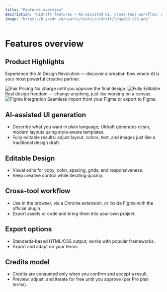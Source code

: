 ```yaml
---
title: "Features overview"
description: "UIdraft features — AI-assisted UI, cross‑tool workflow, export, credits"
image: "https://b.yzcdn.cn/uxarts/static/uidraft/logo/UD-128.png"
---
```


# Features overview

## Product Highlights

Experience the AI Design Revolution — discover a creation flow where AI is your most powerful creative partner.

<Tabs>
  <Tab title="Fair Pricing">
    <Frame>
      <img src="https://img01.yzcdn.cn/upload_files/2025/08/07/Fr24UK5TVTEKVR646_gCtObwZfes.png" alt="Fair Pricing" loading="lazy" />
    </Frame>
    <Card title="Fair Pricing" icon="badge-check">
      No charge until you approve the final design.
    </Card>
  </Tab>
  <Tab title="Fully Editable">
    <Frame>
      <img src="https://img01.yzcdn.cn/upload_files/2025/08/07/Fi1uauukpxsxoMarRr7FOeP-_d0K.png" alt="Fully Editable" loading="lazy" />
    </Frame>
    <Card title="Fully Editable" icon="pen">
      Real design freedom — change anything, just like working on a canvas.
    </Card>
  </Tab>
  <Tab title="Figma Integration">
    <Frame>
      <img src="https://img01.yzcdn.cn/upload_files/2025/08/07/FsSkheiQ8xkwUZGB41dWYUhGD96K.png" alt="Figma Integration" loading="lazy" />
    </Frame>
    <Card title="Figma Integration" icon="figma">
      Seamless import from your Figma or export to Figma.
    </Card>
  </Tab>
</Tabs>

## AI‑assisted UI generation
- Describe what you want in plain language; UIdraft generates clean, modern layouts using style‑aware templates.
- Fully editable results: adjust layout, colors, text, and images just like a traditional design draft.

## Editable Design
- Visual edits for copy, color, spacing, grids, and responsiveness.
- Keep creative control while iterating quickly.

## Cross‑tool workflow
- Use in the browser, via a Chrome extension, or inside Figma with the official plugin.
- Export assets or code and bring them into your own project.

## Export options
- Standards‑based HTML/CSS output; works with popular frameworks.
- Export and adapt on your terms.

## Credits model
- Credits are consumed only when you confirm and accept a result.
- Preview, adjust, and iterate for free until you approve (per Pro plan terms).
